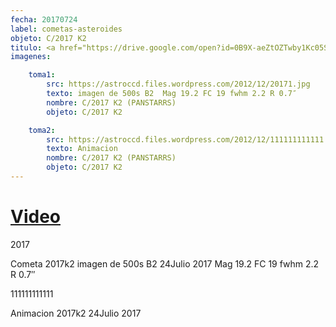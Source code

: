 ```yaml
---
fecha: 20170724
label: cometas-asteroides
objeto: C/2017 K2
titulo: <a href="https://drive.google.com/open?id=0B9X-aeZtOZTwby1Kc05SZnhQMnc">Video</a>
imagenes:

	toma1:
		src: https://astroccd.files.wordpress.com/2012/12/20171.jpg
		texto: imagen de 500s B2  Mag 19.2 FC 19 fwhm 2.2 R 0.7″
		nombre: C/2017 K2 (PANSTARRS)
		objeto: C/2017 K2

	toma2:
		src: https://astroccd.files.wordpress.com/2012/12/111111111111.gif
		texto: Animacion
		nombre: C/2017 K2 (PANSTARRS)
		objeto: C/2017 K2
---
```


# <a href="https://drive.google.com/open?id=0B9X-aeZtOZTwby1Kc05SZnhQMnc">Video</a>
<Imagen src="https://astroccd.files.wordpress.com/2012/12/20171.jpg" />

2017

Cometa 2017k2 imagen de 500s B2 24Julio 2017 Mag 19.2 FC 19 fwhm 2.2 R 0.7″
<Imagen src="https://astroccd.files.wordpress.com/2012/12/111111111111.gif" />

111111111111

Animacion 2017k2 24Julio 2017
